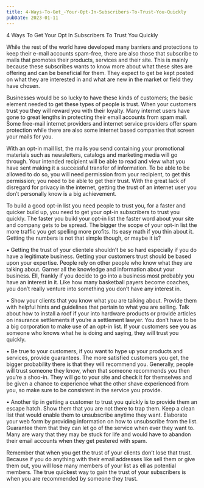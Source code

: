 ```yaml
---
title: 4-Ways-To-Get_-Your-Opt-In-Subscribers-To-Trust-You-Quickly
pubDate: 2023-01-11
---
```


4 Ways To Get Your Opt In Subscribers To Trust You Quickly


While the rest of the world have developed many barriers and protections to keep their e-mail accounts spam-free, there are also those that subscribe to mails that promotes their products, services and their site. This is mainly because these subscribes wants to know more about what these sites are offering and can be beneficial for them. They expect to get be kept posted on what they are interested in and what are new in the market or field they have chosen.

Businesses would be so lucky to have these kinds of customers; the basic element needed to get these types of people is trust. When your customers trust you they will reward you with their loyalty. Many internet users have gone to great lengths in protecting their email accounts from spam mail. Some free-mail internet providers and internet service providers offer spam protection while there are also some internet based companies that screen your mails for you. 

With an opt-in mail list, the mails you send containing your promotional materials such as newsletters, catalogs and marketing media will go through. Your intended recipient will be able to read and view what you have sent making it a successful transfer of information. To be able to be allowed to do so, you will need permission from your recipient, to get this permission; you need to be able to get their trust. With the great lack of disregard for privacy in the internet, getting the trust of an internet user you don’t personally know is a big achievement. 

To build a good opt-in list you need people to trust you, for a faster and quicker build up, you need to get your opt-in subscribers to trust you quickly. The faster you build your opt-in list the faster word about your site and company gets to be spread. The bigger the scope of your opt-in list the more traffic you get spelling more profits. Its easy math if you thin about it. Getting the numbers is not that simple though, or maybe it is? 

•	Getting the trust of your clientele shouldn’t be so hard especially if you do have a legitimate business. Getting your customers trust should be based upon your expertise. People rely on other people who know what they are talking about. Garner all the knowledge and information about your business. Ell, frankly if you decide to go into a business most probably you have an interest in it. Like how many basketball payers become coaches, you don’t really venture into something you don’t have any interest in.

•	Show your clients that you know what you are talking about. Provide them with helpful hints and guidelines that pertain to what you are selling. Talk about how to install a roof if your into hardware products or provide articles on insurance settlements if you’re a settlement lawyer. You don’t have to be a big corporation to make use of an opt-in list. If your customers see you as someone who knows what he is doing and saying, they will trust you quickly.

•	Be true to your customers, if you want to hype up your products and services, provide guarantees. The more satisfied customers you get, the bigger probability there is that they will recommend you. Generally, people will trust someone they know, when that someone recommends you then you’re a shoo-in. They will go to your site and check it for themselves and be given a chance to experience what the other shave experienced from you, so make sure to be consistent in the service you provide.

•	Another tip in getting a customer to trust you quickly is to provide them an escape hatch. Show them that you are not there to trap them. Keep a clean list that would enable them to unsubscribe anytime they want. Elaborate your web form by providing information on how to unsubscribe from the list. Guarantee them that they can let go of the service when ever they want to. Many are wary that they may be stuck for life and would have to abandon their email accounts when they get pestered with spam. 

Remember that when you get the trust of your clients don’t lose that trust. Because if you do anything with their email addresses like sell them or give them out, you will lose many members of your list as ell as potential members. The true quickest way to gain the trust of your subscribers is when you are recommended by someone they trust.